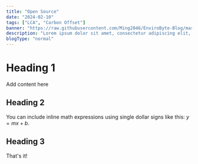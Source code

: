```yaml
---
title: "Open Source"
date: "2024-02-10"
tags: ["LCA", "Carbon Offset"]
banner: "https://raw.githubusercontent.com/Ming2046/EnviroByte-Blog/master/images/opensource.jpg"
description: "Lorem ipsum dolor sit amet, consectetur adipiscing elit, sed do eiusmod tempor incididunt ut labore et dolore magna aliqua."
blogType: "normal"
---
```


# Heading 1

Add content here

## Heading 2

You can include inline math expressions using single dollar signs like this: $y = mx + b$.

## Heading 3

That's it!
